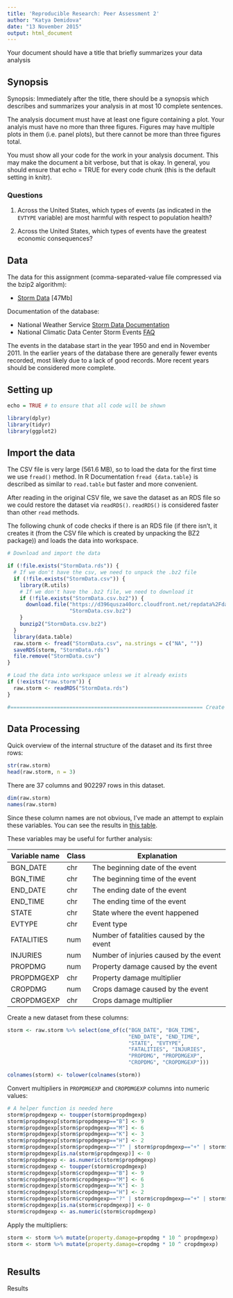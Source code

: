```yaml
---
title: 'Reproducible Research: Peer Assessment 2'
author: "Katya Demidova"
date: "13 November 2015"
output: html_document
---
```

Your document should have a title that briefly summarizes your data analysis

## Synopsis

Synopsis: Immediately after the title, there should be a synopsis which describes and summarizes your analysis in at most 10 complete sentences.

The analysis document must have at least one figure containing a plot. Your analyis must have no more than three figures. Figures may have multiple plots in them (i.e. panel plots), but there cannot be more than three figures total.

You must show all your code for the work in your analysis document. This may make the document a bit verbose, but that is okay. In general, you should ensure that echo = TRUE for every code chunk (this is the default setting in knitr).

### Questions

1. Across the United States, which types of events (as indicated in the `EVTYPE` variable) are most harmful with respect to population health?

2. Across the United States, which types of events have the greatest economic consequences?

## Data

The data for this assignment (comma-separated-value file compressed via the bzip2 algorithm):

* [Storm Data][1] [47Mb]

Documentation of the database:

* National Weather Service [Storm Data Documentation][2]
* National Climatic Data Center Storm Events [FAQ][3]

[1]: https://d396qusza40orc.cloudfront.net/repdata%2Fdata%2FStormData.csv.bz2
[2]: https://d396qusza40orc.cloudfront.net/repdata%2Fpeer2_doc%2Fpd01016005curr.pdf
[3]: https://d396qusza40orc.cloudfront.net/repdata%2Fpeer2_doc%2FNCDC%20Storm%20Events-FAQ%20Page.pdf

The events in the database start in the year 1950 and end in November 2011. In the earlier years of the database there are generally fewer events recorded, most likely due to a lack of good records. More recent years should be considered more complete.

## Setting up

```r
echo = TRUE # to ensure that all code will be shown

library(dplyr)
library(tidyr)
library(ggplot2)
```

## Import the data

The CSV file is very large (561.6 MB), so to load the data for the first time we use `fread()` method. In R Documentation `fread {data.table}` is described as similar to `read.table` but faster and more convenient.

After reading in the original CSV file, we save the dataset as an RDS file so we could restore the dataset via `readRDS()`. `readRDS()` is considered faster than other `read` methods.

The following chunk of code checks if there is an RDS file (if there isn't, it creates it (from the CSV file which is created by unpacking the BZ2 package)) and loads the data into workspace.

```r
# Download and import the data

if (!file.exists("StormData.rds")) {
  # If we don't have the csv, we need to unpack the .bz2 file
  if (!file.exists("StormData.csv")) {
    library(R.utils)
    # If we don't have the .bz2 file, we need to download it
    if (!file.exists("StormData.csv.bz2")) {
      download.file("https://d396qusza40orc.cloudfront.net/repdata%2Fdata%2FStormData.csv.bz2",
                    "StormData.csv.bz2")
    }
    bunzip2("StormData.csv.bz2")
  }
  library(data.table)
  raw.storm <- fread("StormData.csv", na.strings = c("NA", ""))
  saveRDS(storm, "StormData.rds")
  file.remove("StormData.csv")
}

# Load the data into workspace unless we it already exists
if (!exists("raw.storm")) {
  raw.storm <- readRDS("StormData.rds")
}

#============================================================== Create a subset ???????

```

## Data Processing

Quick overview of the internal structure of the dataset and its first three rows:

```r
str(raw.storm)
head(raw.storm, n = 3)
```

There are 37 columns and 902297 rows in this dataset.

```r
dim(raw.storm)
names(raw.storm)
```

Since these column names are not obvious, I've made an attempt to explain these variables. You can see the results in [this table](https://github.com/demidovakatya/repdata-peer-assessment-2/blob/master/variable_explanation.md).

These variables may be useful for further analysis:

Variable name | Class | Explanation
--------------|-------|------------
BGN_DATE | chr | The beginning date of the event
BGN_TIME | chr | The beginning time of the event
END_DATE | chr | The ending date of the event
END_TIME | chr | The ending time of the event
STATE | chr | State where the event happened
EVTYPE | chr | Event type
FATALITIES | num | Number of fatalities caused by the event
INJURIES | num | Number of injuries caused by the event
PROPDMG | num | Property damage caused by the event
PROPDMGEXP | chr | Property damage multiplier
CROPDMG | num | Crops damage caused by the event
CROPDMGEXP | chr | Crops damage multiplier

Create a new dataset from these columns:

```r
storm <- raw.storm %>% select(one_of(c("BGN_DATE", "BGN_TIME", 
                                       "END_DATE", "END_TIME", 
                                       "STATE", "EVTYPE", 
                                       "FATALITIES", "INJURIES", 
                                       "PROPDMG", "PROPDMGEXP", 
                                       "CROPDMG", "CROPDMGEXP")))

colnames(storm) <- tolower(colnames(storm))
```

Convert multipliers in `PROPDMGEXP` and `CROPDMGEXP` columns into numeric values:

```r
# A helper function is needed here
storm$propdmgexp <- toupper(storm$propdmgexp)
storm$propdmgexp[storm$propdmgexp=="B"] <- 9
storm$propdmgexp[storm$propdmgexp=="M"] <- 6
storm$propdmgexp[storm$propdmgexp=="K"] <- 3
storm$propdmgexp[storm$propdmgexp=="H"] <- 2
storm$propdmgexp[storm$propdmgexp=="?" | storm$propdmgexp=="+" | storm$propdmgexp=="-"] <- 0
storm$propdmgexp[is.na(storm$propdmgexp)] <- 0
storm$propdmgexp <- as.numeric(storm$propdmgexp)
storm$cropdmgexp <- toupper(storm$cropdmgexp)
storm$cropdmgexp[storm$cropdmgexp=="B"] <- 9
storm$cropdmgexp[storm$cropdmgexp=="M"] <- 6
storm$cropdmgexp[storm$cropdmgexp=="K"] <- 3
storm$cropdmgexp[storm$cropdmgexp=="H"] <- 2
storm$cropdmgexp[storm$cropdmgexp=="?" | storm$cropdmgexp=="+" | storm$cropdmgexp=="-"] <- 0
storm$cropdmgexp[is.na(storm$cropdmgexp)] <- 0
storm$cropdmgexp <- as.numeric(storm$cropdmgexp)

```

Apply the multipliers:

```r
storm <- storm %>% mutate(property.damage=propdmg * 10 ^ propdmgexp)
storm <- storm %>% mutate(property.damage=cropdmg * 10 ^ cropdmgexp)
```
```r
```
## Results
Results

